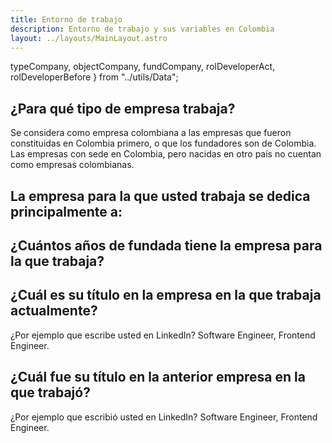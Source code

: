 ```yaml
---
title: Entorno de trabajo
description: Entorno de trabajo y sus variables en Colombia
layout: ../layouts/MainLayout.astro
---
```



  typeCompany,
  objectCompany,
  fundCompany,
  rolDeveloperAct,
  rolDeveloperBefore
} from "../utils/Data";

## ¿Para qué tipo de empresa trabaja?

Se considera como empresa colombiana a las empresas que fueron constituidas en Colombia primero, o que los fundadores son de Colombia. Las empresas con sede en Colombia, pero nacidas en otro país no cuentan como empresas colombianas.
<div class="overflow-x-scroll">
  <div class="w-[690px] md:w-full">
    <VerticalBarChart client:load="react" data={typeCompany} />
  </div>
</div>

## La empresa para la que usted trabaja se dedica principalmente a:

<VerticalBarChart client:load="react" data={objectCompany} />

## ¿Cuántos años de fundada tiene la empresa para la que trabaja?

<VerticalBarChart client:load="react" data={fundCompany} />

## ¿Cuál es su título en la empresa en la que trabaja actualmente?

¿Por ejemplo que escribe usted en LinkedIn? Software Engineer, Frontend Engineer.

<HorizontalBar client:load="react" data={rolDeveloperAct} />

## ¿Cuál fue su título en la anterior empresa en la que trabajó?

¿Por ejemplo que escribió usted en LinkedIn? Software Engineer, Frontend Engineer.

<HorizontalBar client:load="react" data={rolDeveloperBefore} /> 